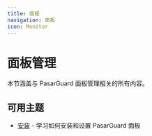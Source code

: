```yaml
---
title: 面板
navigation: 面板
icon: Monitor
---
```


# 面板管理

本节涵盖与 PasarGuard 面板管理相关的所有内容。

## 可用主题

- [安装](/zh/panel/installation) - 学习如何安装和设置 PasarGuard 面板
